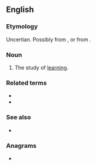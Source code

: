 ==English==

===Etymology===
Uncertian. Possibly from {{etyl|grc|en}} {{m|grc|μαθητικός||easily taught}}, or from {{suffix|mathesis|etic|lang=en}}.

===Noun===
{{en-noun|-}}

# The study of [[learning]].

===Related terms===
* {{l|en|mathetic}}
* {{l|en|mathesis}}

===See also===
* {{l|en|didactics}}

===Anagrams===
* {{l|en|thematics}}